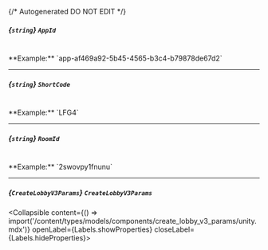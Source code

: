 {/* Autogenerated DO NOT EDIT  */}

##### *{`string`}* `AppId`
<br/>
**Example:** `app-af469a92-5b45-4565-b3c4-b79878de67d2`

---
##### *{`string`}* `ShortCode`
<br/>
**Example:** `LFG4`

---
##### *{`string`}* `RoomId`
<br/>
**Example:** `2swovpy1fnunu`

---
##### *{`CreateLobbyV3Params`}* `CreateLobbyV3Params`
<Collapsible content={() => import('/content/types/models/components/create_lobby_v3_params/unity.mdx')} openLabel={Labels.showProperties} closeLabel={Labels.hideProperties}>
</Collapsible>


